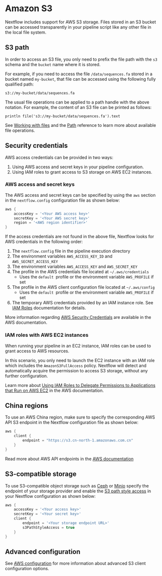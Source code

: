 # Amazon S3

Nextflow includes support for AWS S3 storage. Files stored in an S3 bucket can be accessed transparently in your pipeline script like any other file in the local file system.

## S3 path

In order to access an S3 file, you only need to prefix the file path with the `s3` schema and the `bucket` name where it is stored.

For example, if you need to access the file `/data/sequences.fa` stored in a bucket named `my-bucket`, that file can be accessed using the following fully qualified path:

```
s3://my-bucket/data/sequences.fa
```

The usual file operations can be applied to a path handle with the above notation. For example, the content of an S3 file can be printed as follows:

```nextflow
println file('s3://my-bucket/data/sequences.fa').text
```

See [Working with files][working-with-files] and the [Path][stdlib-types-path] reference to learn more about available file operations.

## Security credentials

AWS access credentials can be provided in two ways:

1. Using AWS access and secret keys in your pipeline configuration.
2. Using IAM roles to grant access to S3 storage on AWS EC2 instances.

### AWS access and secret keys

The AWS access and secret keys can be specified by using the `aws` section in the `nextflow.config` configuration file as shown below:

```groovy
aws {
    accessKey = '<Your AWS access key>'
    secretKey = '<Your AWS secret key>'
    region = '<AWS region identifier>'
}
```

If the access credentials are not found in the above file, Nextflow looks for AWS credentials in the following order:

1. The `nextflow.config` file in the pipeline execution directory
2. The environment variables `AWS_ACCESS_KEY_ID` and `AWS_SECRET_ACCESS_KEY`
3. The environment variables `AWS_ACCESS_KEY` and `AWS_SECRET_KEY`
4. The profile in the AWS credentials file located at `~/.aws/credentials`
    - Uses the `default `profile or the environment variable `AWS_PROFILE` if set
5. The profile in the AWS client configuration file located at `~/.aws/config`
    - Uses the `default `profile or the environment variable `AWS_PROFILE` if set
6. The temporary AWS credentials provided by an IAM instance role. See [IAM Roles](http://docs.aws.amazon.com/AWSEC2/latest/UserGuide/iam-roles-for-amazon-ec2.html) documentation for details.

More information regarding [AWS Security Credentials](http://docs.aws.amazon.com/general/latest/gr/aws-security-credentials.html) are available in the AWS documentation.

### IAM roles with AWS EC2 instances

When running your pipeline in an EC2 instance, IAM roles can be used to grant access to AWS resources.

In this scenario, you only need to launch the EC2 instance with an IAM role which includes the `AmazonS3FullAccess` policy. Nextflow will detect and automatically acquire the permission to access S3 storage, without any further configuration.

Learn more about [Using IAM Roles to Delegate Permissions to Applications that Run on AWS EC2](http://docs.aws.amazon.com/IAM/latest/UserGuide/roles-usingrole-ec2instance.html) in the AWS documentation.

## China regions

To use an AWS China region, make sure to specify the corresponding AWS API S3 endpoint in the Nextflow configuration file as shown below:

```groovy
aws { 
    client {
        endpoint = "https://s3.cn-north-1.amazonaws.com.cn"        
    }
}
```

Read more about AWS API endpoints in the [AWS documentation](https://docs.aws.amazon.com/general/latest/gr/s3.html)

## S3-compatible storage

To use S3-compatible object storage such as [Ceph](https://ceph.io) or [Minio](https://min.io) specify the endpoint of 
your storage provider and enable the [S3 path style access](https://docs.aws.amazon.com/AmazonS3/latest/userguide/VirtualHosting.html#path-style-access) 
in your Nextflow configuration as shown below:


```groovy
aws {
    accessKey = '<Your access key>'
    secretKey = '<Your secret key>'
    client {
        endpoint = '<Your storage endpoint URL>'
        s3PathStyleAccess = true
    }
}
```

## Advanced configuration

See [AWS configuration][config-aws] for more information about advanced S3 client configuration options.


[config-aws]: /nextflow_docs/nextflow_repo/docs/reference/config.mdx#aws
[stdlib-types-path]: /nextflow_docs/nextflow_repo/docs/reference/stdlib-types.mdx#path
[working-with-files]: /nextflow_docs/nextflow_repo/docs/working-with-files.mdx